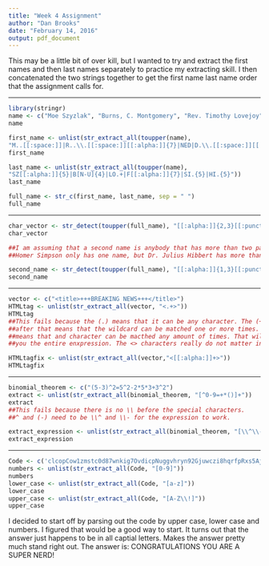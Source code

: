 ```yaml
---
title: "Week 4 Assignment"
author: "Dan Brooks"
date: "February 14, 2016"
output: pdf_document
---
```

This may be a little bit of over kill, but I wanted to try and extract the first
names and then last names separately to practice my extracting skill. I then 
concatenated the two strings together to get the first name last name order
that the assignment calls for.

***
```r
library(stringr)
name <- c("Moe Szyzlak", "Burns, C. Montgomery", "Rev. Timothy Lovejoy", "Ned Flanders", "Simpson, Homer", "Dr. Julius Hibbert")
name
```

```r
first_name <- unlist(str_extract_all(toupper(name), 
"M..[[:space:]]|R..\\.[[:space:]][[:alpha:]]{7}|NED|D.\\.[[:space:]][[:alpha:]]{6}|C[[:punct:]][[:space:]][[:alpha:]]{10}|H[E-R]{4}"))
first_name
```

```r
last_name <- unlist(str_extract_all(toupper(name), 
"SZ[[:alpha:]]{5}|B[N-U]{4}|LO.+|F[[:alpha:]]{7}|SI.{5}|HI.{5}"))
last_name
```

```r
full_name <- str_c(first_name, last_name, sep = " ")
full_name
```

***

``` r
char_vector <- str_detect(toupper(full_name), "[[:alpha:]]{2,3}[[:punct:]]")
char_vector
```

```r
##I am assuming that a second name is anybody that has more than two parts to their name.
##Homer Simpson only has one name, but Dr. Julius Hibbert has more than one.

second_name <- str_detect(toupper(full_name), "[[:alpha:]]{1,3}[[:punct:]][[:space:]][[:alpha:]]")
second_name
```

***
```r
vector <- c("<title>+++BREAKING NEWS+++</title>")
HTMLtag <- unlist(str_extract_all(vector, "<.+>"))
HTMLtag
##This fails because the (.) means that it can be any character. The (+) sign
##after that means that the wildcard can be matched one or more times. That 
##means that and character can be macthed any amount of times. That will give
##you the entire enxpression. The <> characters really do not matter in this case.
```
```r
HTMLtagfix <- unlist(str_extract_all(vector,"<[[:alpha:]]+>"))
HTMLtagfix
```

***

```r
binomial_theorem <- c("(5-3)^2=5^2-2*5*3+3^2")
extract <- unlist(str_extract_all(binomial_theorem, "[^0-9=+*()]+"))
extract
##This fails because there is no \\ before the special characters.
##^ and (-) need to be \\^ and \\- for the expression to work.
```
```r
extract_expression <- unlist(str_extract_all(binomial_theorem, "[\\^\\-[0-9]=+*()]"))
extract_expression
```

***

```r
Code <- c('clcopCow1zmstc0d87wnkig7OvdicpNuggvhryn92Gjuwczi8hqrfpRxs5Aj5dwpn0TanwoUwisdij7Lj8kpf03AT5Idr3coc0bt7yczjatOaootj55t3Nj3ne6c4Sfex.r1w1YwwojigOd6vrfUrbz.2bkAnbhzgv4R9i05zEcrop.wAgnb.SqoU65fPa1otfb7wEm24k6t3sR9zqe5fy89n6Nd5t9kc4fE905gmc4Rgxo5nhDk!gr')
numbers <- unlist(str_extract_all(Code, "[0-9]"))
numbers
lower_case <- unlist(str_extract_all(Code, "[a-z]"))
lower_case
upper_case <- unlist(str_extract_all(Code, "[A-Z\\!]"))
upper_case
```
I decided to start off by parsing out the code by upper case, lower case and
numbers. I figured that would be a good way to start. It turns out that the
answer just happens to be in all captial letters. Makes the answer pretty
much stand right out.
The answer is:
CONGRATULATIONS YOU ARE A SUPER NERD!

